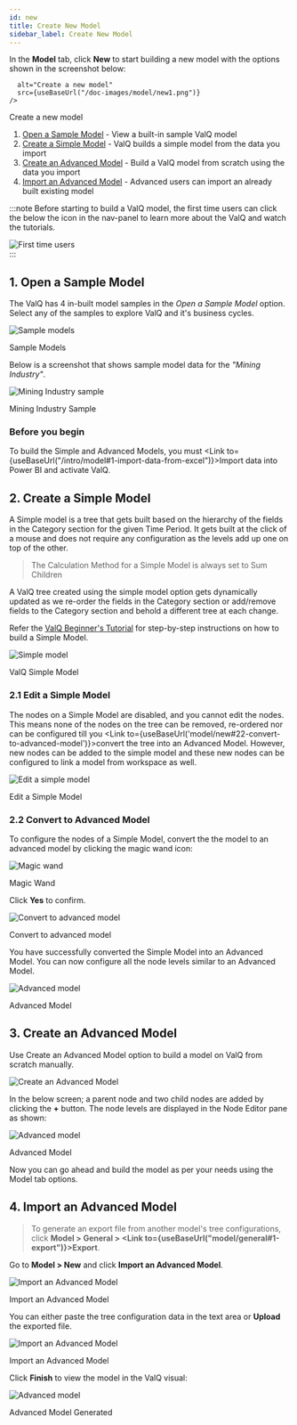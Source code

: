 ```yaml
---
id: new
title: Create New Model
sidebar_label: Create New Model
---
```



In the **Model** tab, click **New** to start building a new model with the options shown in the screenshot below:

<div style={{ textAlign: "center" }}>
  <Zoom>
    <img
      
      alt="Create a new model"
      src={useBaseUrl("/doc-images/model/new1.png")}
    />
  </Zoom>
  <div class="center"><p>Create a new model</p></div>
</div>

1. [Open a Sample Model](#1-open-a-sample-model) - View a built-in sample ValQ model
1. [Create a Simple Model](#2-create-a-simple-model) - ValQ builds a simple model from the data you import
1. [Create an Advanced Model](#3-create-an-advanced-model) - Build a ValQ model from scratch using the data you import
1. [Import an Advanced Model](#4-import-an-advanced-model) - Advanced users can import an already built existing model

:::note
Before starting to build a ValQ model, the first time users can click the
below the icon in the nav-panel to learn more about the ValQ and watch the tutorials.

<div style={{ textAlign: "center" }}>
  <Zoom>
    <img
      alt="First time users"
      src={useBaseUrl("/doc-images/model/new21.png")}
    />
  </Zoom>
</div>
:::

## 1. Open a Sample Model

The ValQ has 4 in-built model samples in the _Open a Sample Model_ option. Select any of the samples to explore ValQ and it's business cycles.

<div class="center">
  <Zoom>
    <img alt="Sample models" src={useBaseUrl("/doc-images/model/new2.png")} />
  </Zoom>
  <p>Sample Models</p>
</div>

Below is a screenshot that shows sample model data for the _"Mining Industry"_.

<div class="center">
  <Zoom>
    <img
      alt="Mining Industry sample"
      src={useBaseUrl("/doc-images/model/new3.png")}
    />
  </Zoom>
  <p>Mining Industry Sample</p>
</div>

### Before you begin

To build the Simple and Advanced Models, you must <Link to={useBaseUrl("/intro/model#1-import-data-from-excel")}>Import data into Power BI and activate ValQ</Link>.

## 2. Create a Simple Model

A Simple model is a tree that gets built based on the hierarchy of the fields in the Category section for the given Time Period. It gets built at the click of a mouse and does not require any configuration as the levels add up one on top of the other.

> The Calculation Method for a Simple Model is always set to Sum Children

A ValQ tree created using the simple model option gets dynamically updated as we re-order the fields in the Category section or add/remove fields to the Category section and behold a different tree at each change. 

Refer the <a href="https://valq.com/wp-content/uploads/valq-for-microsoft-power-bi-beginners-tutorial.pdf" target="_blank">ValQ Beginner's Tutorial</a> for step-by-step instructions on how to build a Simple Model.

<div class="center">
  <Zoom>
    <img alt="Simple model" src={useBaseUrl("/doc-images/model/new4.png")} />
  </Zoom>
  <p>ValQ Simple Model</p>
</div>

### 2.1 Edit a Simple Model

The nodes on a Simple Model are disabled, and you cannot edit the nodes. This means none of the nodes on the tree can be removed, re-ordered nor can be configured till you <Link to={useBaseUrl('model/new#22-convert-to-advanced-model')}>convert the tree into an Advanced Model</Link>. However, new nodes can be added to the simple model and these new nodes can be configured to link a model from workspace as well.

<div class="center">
  <Zoom>
    <img
      alt="Edit a simple model"
      src={useBaseUrl("/doc-images/model/new11.png")}
    />
  </Zoom>
  <p>Edit a Simple Model</p>
</div>

### 2.2 Convert to Advanced Model

To configure the nodes of a Simple Model, convert the the model to an advanced model by clicking the magic wand icon: 

<div style={{ textAlign: "center" }}>
  <Zoom>
    <img alt="Magic wand" src={useBaseUrl("/doc-images/model/new13.png")} />
  </Zoom>
  <div class="center"><p>Magic Wand</p></div>
</div>

Click **Yes** to confirm.

<div style={{ textAlign: "center" }}>
  <Zoom>
    <img
      alt="Convert to advanced model"
      src={useBaseUrl("/doc-images/model/new14.png")}
    />
  </Zoom>
  <div class="center"><p>Convert to advanced model</p></div>
</div>

You have successfully converted the Simple Model into an Advanced Model. You can now configure all the node levels similar to an Advanced Model.

<div class="center">
  <Zoom>
    <img alt="Advanced model" src={useBaseUrl("/doc-images/model/new15.png")} />
  </Zoom>
  <p>Advanced Model</p>
</div>

## 3. Create an Advanced Model

Use Create an Advanced Model option to build a model on ValQ from scratch manually.

<div style={{ textAlign: "center" }}>
  <Zoom>
    <img
      alt=" Create an Advanced Model"
      src={useBaseUrl("/doc-images/model/new18.png")}
    />
  </Zoom>
</div>

In the below screen; a parent node and two child nodes are added by clicking the **+** button.
The node levels are displayed in the Node Editor pane as shown:

<div class="center">
  <Zoom>
    <img alt="Advanced model" src={useBaseUrl("/doc-images/model/new19.png")} />
  </Zoom>
  <p>Advanced Model</p>
</div>

Now you can go ahead and build the model as per your needs using the Model tab options.

## 4. Import an Advanced Model

> To generate an export file from another model's tree configurations, click **Model > General > <Link to={useBaseUrl("model/general#1-export")}>Export</Link>**.

Go to **Model > New** and click **Import an Advanced Model**.

<div class="center">
  <Zoom>
    <img
      alt="Import an Advanced Model"
      src={useBaseUrl("/doc-images/model/advanced-model.png")}
    />
  </Zoom>
  <p>Import an Advanced Model</p>
</div>

You can either paste the tree configuration data in the text area or **Upload** the exported file.
<div class="center">
  <Zoom>
    <img
      alt="Import an Advanced Model"
      src={useBaseUrl("/doc-images/model/upload-export-file.png")}
    />
  </Zoom>
  <p>Import an Advanced Model</p>
</div>

Click **Finish** to view the model in the ValQ visual:

<div class="center">
  <Zoom>
    <img alt="Advanced model" src={useBaseUrl("/doc-images/model/new24.png")} />
  </Zoom>
  <p>Advanced Model Generated</p>
</div>

